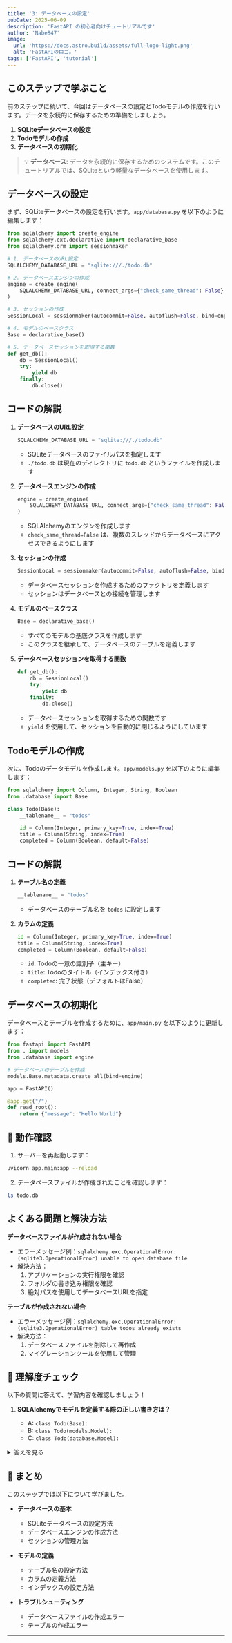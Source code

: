 ```yaml
---
title: '3: データベースの設定'
pubDate: 2025-06-09
description: 'FastAPI の初心者向けチュートリアルです'
author: 'Nabe847'
image:
  url: 'https://docs.astro.build/assets/full-logo-light.png'
  alt: 'FastAPIのロゴ。'
tags: ['FastAPI', 'tutorial']
---
```


## このステップで学ぶこと

前のステップに続いて、今回はデータベースの設定とTodoモデルの作成を行います。データを永続的に保存するための準備をしましょう。

1. **SQLiteデータベースの設定**
2. **Todoモデルの作成**
3. **データベースの初期化**

> 💡 **データベース**: データを永続的に保存するためのシステムです。このチュートリアルでは、SQLiteという軽量なデータベースを使用します。

## データベースの設定

まず、SQLiteデータベースの設定を行います。`app/database.py` を以下のように編集します：

```python
from sqlalchemy import create_engine
from sqlalchemy.ext.declarative import declarative_base
from sqlalchemy.orm import sessionmaker

# 1. データベースのURL設定
SQLALCHEMY_DATABASE_URL = "sqlite:///./todo.db"

# 2. データベースエンジンの作成
engine = create_engine(
    SQLALCHEMY_DATABASE_URL, connect_args={"check_same_thread": False}
)

# 3. セッションの作成
SessionLocal = sessionmaker(autocommit=False, autoflush=False, bind=engine)

# 4. モデルのベースクラス
Base = declarative_base()

# 5. データベースセッションを取得する関数
def get_db():
    db = SessionLocal()
    try:
        yield db
    finally:
        db.close()
```

## コードの解説

1. **データベースのURL設定**

   ```python
   SQLALCHEMY_DATABASE_URL = "sqlite:///./todo.db"
   ```

   - SQLiteデータベースのファイルパスを指定します
   - `./todo.db` は現在のディレクトリに `todo.db` というファイルを作成します

2. **データベースエンジンの作成**

   ```python
   engine = create_engine(
       SQLALCHEMY_DATABASE_URL, connect_args={"check_same_thread": False}
   )
   ```

   - SQLAlchemyのエンジンを作成します
   - `check_same_thread=False` は、複数のスレッドからデータベースにアクセスできるようにします

3. **セッションの作成**

   ```python
   SessionLocal = sessionmaker(autocommit=False, autoflush=False, bind=engine)
   ```

   - データベースセッションを作成するためのファクトリを定義します
   - セッションはデータベースとの接続を管理します

4. **モデルのベースクラス**

   ```python
   Base = declarative_base()
   ```

   - すべてのモデルの基底クラスを作成します
   - このクラスを継承して、データベースのテーブルを定義します

5. **データベースセッションを取得する関数**

   ```python
   def get_db():
       db = SessionLocal()
       try:
           yield db
       finally:
           db.close()
   ```

   - データベースセッションを取得するための関数です
   - `yield` を使用して、セッションを自動的に閉じるようにしています

## Todoモデルの作成

次に、Todoのデータモデルを作成します。`app/models.py` を以下のように編集します：

```python
from sqlalchemy import Column, Integer, String, Boolean
from .database import Base

class Todo(Base):
    __tablename__ = "todos"

    id = Column(Integer, primary_key=True, index=True)
    title = Column(String, index=True)
    completed = Column(Boolean, default=False)
```

## コードの解説

1. **テーブル名の定義**

   ```python
   __tablename__ = "todos"
   ```

   - データベースのテーブル名を `todos` に設定します

2. **カラムの定義**

   ```python
   id = Column(Integer, primary_key=True, index=True)
   title = Column(String, index=True)
   completed = Column(Boolean, default=False)
   ```

   - `id`: Todoの一意の識別子（主キー）
   - `title`: Todoのタイトル（インデックス付き）
   - `completed`: 完了状態（デフォルトはFalse）

## データベースの初期化

データベースとテーブルを作成するために、`app/main.py` を以下のように更新します：

```python
from fastapi import FastAPI
from . import models
from .database import engine

# データベースのテーブルを作成
models.Base.metadata.create_all(bind=engine)

app = FastAPI()

@app.get("/")
def read_root():
    return {"message": "Hello World"}
```

## 🚀 動作確認

1. サーバーを再起動します：

```bash
uvicorn app.main:app --reload
```

2. データベースファイルが作成されたことを確認します：

```bash
ls todo.db
```

## よくある問題と解決方法

**データベースファイルが作成されない場合**

- エラーメッセージ例：`sqlalchemy.exc.OperationalError: (sqlite3.OperationalError) unable to open database file`
- 解決方法：
  1. アプリケーションの実行権限を確認
  2. フォルダの書き込み権限を確認
  3. 絶対パスを使用してデータベースURLを指定

**テーブルが作成されない場合**

- エラーメッセージ例：`sqlalchemy.exc.OperationalError: (sqlite3.OperationalError) table todos already exists`
- 解決方法：
  1. データベースファイルを削除して再作成
  2. マイグレーションツールを使用して管理

## 🎯 理解度チェック

以下の質問に答えて、学習内容を確認しましょう！

1. **SQLAlchemyでモデルを定義する際の正しい書き方は？**

   - A: `class Todo(Base):`
   - B: `class Todo(models.Model):`
   - C: `class Todo(database.Model):`

<details>
<summary>答えを見る</summary>

   **答え: A: `class Todo(Base):`**

   - SQLAlchemyでは、`Base`クラスを継承してモデルを定義します
   - `Base`は`declarative_base()`で作成した基底クラスです
   - 参考: [SQLAlchemy公式ドキュメント](https://docs.sqlalchemy.org/en/14/orm/declarative_tables.html)
</details>

## 📝 まとめ

このステップでは以下について学びました。

- **データベースの基本**

  - SQLiteデータベースの設定方法
  - データベースエンジンの作成方法
  - セッションの管理方法

- **モデルの定義**

  - テーブル名の設定方法
  - カラムの定義方法
  - インデックスの設定方法

- **トラブルシューティング**
  - データベースファイルの作成エラー
  - テーブルの作成エラー

--- 